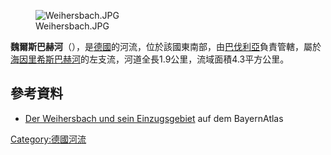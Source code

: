 {{Onesource|time=2020-09-04T10:48:00+00:00}}
{{Coord|49|54|21.49|N|9|28|5.42|E|display=title}}

[[Image:Weihersbach.JPG|right]]

'''魏爾斯巴赫河'''（{{lang-de|Weihersbach}}），是[[德國|德國]]的河流，位於該國東南部，由[[巴伐利亞|巴伐利亞]]負責管轄，屬於[[海因里希斯巴赫河_(瓦亨巴赫河支流)|海因里希斯巴赫河]]的左支流，河道全長1.9公里，流域面積4.3平方公里。

==參考資料==
* [http://geoportal.bayern.de/bayernatlas/default?lon=4317780.0&lat=5533794.0&zoom=10&base=951 Der Weihersbach und sein Einzugsgebiet] auf dem BayernAtlas

{{Germany-geo-stub}}
[[Category:德國河流|Category:德國河流]]